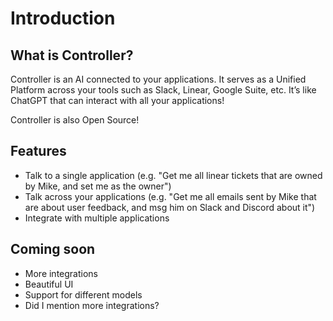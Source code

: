 # Introduction

## What is Controller?

Controller is an AI connected to your applications. It serves as a Unified Platform across your tools such as Slack, Linear, Google Suite, etc. It’s like ChatGPT that can interact with all your applications!

Controller is also Open Source!

## Features

- Talk to a single application (e.g. "Get me all linear tickets that are owned by Mike, and set me as the owner")
- Talk across your applications (e.g. "Get me all emails sent by Mike that are about user feedback, and 
msg him on Slack and Discord about it")
- Integrate with multiple applications


## Coming soon

- More integrations
- Beautiful UI
- Support for different models
- Did I mention more integrations?